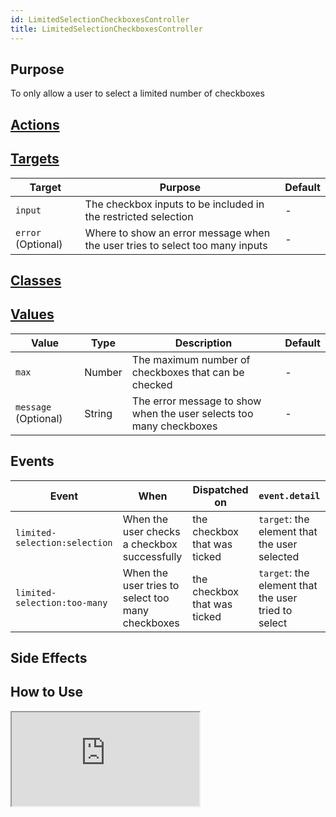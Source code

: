 ```yaml
---
id: LimitedSelectionCheckboxesController
title: LimitedSelectionCheckboxesController
---
```




## Purpose

To only allow a user to select a limited number of checkboxes


## [Actions](https://stimulus.hotwire.dev/reference/actions)
<NoActions/>

## [Targets](https://stimulus.hotwire.dev/reference/targets)

| Target | Purpose | Default |
| --- | --- | --- |
| `input` | The checkbox inputs to be included in the restricted selection | - |
| `error` (Optional) | Where to show an error message when the user tries to select too many inputs | - |

## [Classes](https://stimulus.hotwire.dev/reference/classes)
<NoClasses/>

## [Values](https://stimulus.hotwire.dev/reference/values)

| Value | Type | Description | Default |
| --- | --- | --- | --- |
| `max` | Number | The maximum number of checkboxes that can be checked | - |
| `message` (Optional) | String | The error message to show when the user selects too many checkboxes | - |

## Events

| Event | When | Dispatched on | `event.detail` |
| --- | --- | --- | --- |
| `limited-selection:selection` | When the user checks a checkbox successfully | the checkbox that was ticked | `target`: the element that the user selected |
| `limited-selection:too-many` | When the user tries to select too many checkboxes | the checkbox that was ticked | `target`: the element that the user tried to select |

## Side Effects
<NoSideEffects/>


## How to Use


<iframe
  src="https:///stimulus-library.netlify.app/controllers/limited_selection_checkboxes_controller.html"
  style={{width: "100%", height: "500px", border: "0", borderRadius: "4px", overflow: "hidden"}}
  sandbox="allow-forms allow-modals allow-popups allow-presentation allow-same-origin allow-scripts"
/>